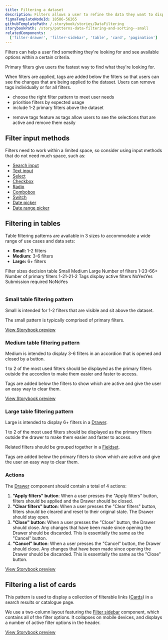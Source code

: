 ```yaml
---
title: Filtering a dataset
description: Filters allows a user to refine the data they want to display in a large dataset by removing any items that do not match their criteria.
figmaTemplateNodeId: 18586-56265
githubTemplatePath: /.storybook/stories/DataFiltering
storybookPath: /story/patterns-data-filtering-and-sorting--small
relatedComponents:
  ['filter-drawer', 'filter-sidebar', 'table', 'card', 'pagination']
---
```


Filters can help a user find something they're looking for and see available options within a certain criteria.

Primary filters give users the fastest way to find what they're looking for.

When filters are applied, tags are added below the filters so that users can see the changes that are being applied to the dataset. Users can remove tags individually or for all filters.

<DoHeading />

- choose the right filter pattern to meet user needs
- prioritise filters by expected usage
- include 1-2 primary filters above the dataset

<DontHeading />

- remove tags feature as tags allow users to see the selections that are active and remove them easily

## Filter input methods

Filters need to work within a limited space, so consider using input methods that do not need much space, such as:

- [Search input](/component/search-input)
- [Text input](/components/text-input)
- [Select](/components/select)
- [Checkbox](/components/checkbox)
- [Radio](/components/radio)
- [Combobox](/components/combobox)
- [Switch](/components/switch)
- [Date picker](/components/date-picker)
- [Date range picker](/components/date-picker)

## Filtering in tables

Table filtering patterns are available in 3 sizes to accommodate a wide range of use cases and data sets:

- **Small:** 1-2 filters
- **Medium:** 3-6 filters
- **Large:** 6+ filters

<Table>
	<TableCaption>Filter sizes decision table</TableCaption>
	<TableHead>
		<tr>
			<TableCell />
			<TableHeader width="15%" scope="col">
				Small
			</TableHeader>
			<TableHeader width="15%" scope="col">
				Medium
			</TableHeader>
			<TableHeader width="15%" scope="col">
				Large
			</TableHeader>
		</tr>
	</TableHead>
	<TableBody>
		<tr>
			<TableCell as="th" scope="row">
				Number of filters
			</TableCell>
			<TableCell>1-2</TableCell>
			<TableCell>3-6</TableCell>
			<TableCell>6+</TableCell>
		</tr>
		<tr>
			<TableCell as="th" scope="row">
				Number of primary filters
			</TableCell>
			<TableCell>1-2</TableCell>
			<TableCell>1-2</TableCell>
			<TableCell>1-2</TableCell>
		</tr>
		<tr>
			<TableCell as="th" scope="row">
				Tags display active filters
			</TableCell>
			<TableCell>No</TableCell>
			<TableCell>Yes</TableCell>
			<TableCell>Yes</TableCell>
		</tr>
		<tr>
			<TableCell as="th" scope="row">
				Submission required
			</TableCell>
			<TableCell>No</TableCell>
			<TableCell>No</TableCell>
			<TableCell>Yes</TableCell>
		</tr>
	</TableBody>
</Table>

### Small table filtering pattern

Small is intended for 1-2 filters that are visible and sit above the dataset.

The small pattern is typically comprised of primary filters.

[View Storybook preview](https://design-system.agriculture.gov.au/storybook/index.html?path=/story/patterns-data-filtering-and-sorting--small)

<ImageWithBorder
	src="/img/patterns/filtering-a-dataset-small.png"
	alt="Screenshot of the small table filtering pattern"
/>

### Medium table filtering pattern

Medium is intended to display 3-6 filters in an accordion that is opened and closed by a button.

1 to 2 of the most used filters should be displayed as the primary filters outside the accordion to make them easier and faster to access.

Tags are added below the filters to show which are active and give the user an easy way to clear them.

[View Storybook preview](https://design-system.agriculture.gov.au/storybook/index.html?path=/story/patterns-data-filtering-and-sorting--medium)

<ImageWithBorder
	src="/img/patterns/filtering-a-dataset-medium.png"
	alt="Screenshot of the medium table filtering pattern"
/>

### Large table filtering pattern

Large is intended to display 6+ filters in a [Drawer](/components/drawer).

1 to 2 of the most used filters should be displayed as the primary filters outside the drawer to make them easier and faster to access.

Related filters should be grouped together in a [Fieldset](/components/fieldset).

Tags are added below the primary filters to show which are active and give the user an easy way to clear them.

### Actions

The [Drawer](/components/drawer) component should contain a total of 4 actions:

1. **"Apply filters" button**: When a user presses the "Apply filters" button, filters should be applied and the Drawer should be closed.
2. **"Clear filters" button**: When a user presses the "Clear filters" button, filters should be cleared and reset to their original state. The Drawer should stay open.
3. **"Close" button**: When a user presses the "Close" button, the Drawer should close. Any changes that have been made since opening the Drawer should be discarded. This is essentially the same as the "Cancel" button.
4. **"Cancel" button**: When a user presses the "Cancel" button, the Drawer should close. Any changes that have been made since opening the Drawer should be discarded. This is essentially the same as the "Close" button.

<ImageWithBorder
	src="/img/patterns/filtering-a-dataset-large.png"
	alt="Screenshot of the large table filtering pattern"
/>

[View Storybook preview](https://design-system.agriculture.gov.au/storybook/index.html?path=/story/patterns-data-filtering-and-sorting--large)

## Filtering a list of cards

This pattern is used to display a collection of filterable links ([Cards](/components/card)) in a search results or catalogue page.

We use a two-column layout featuring the [Filter sidebar](/components/filter-sidebar) component, which contains all of the filter options. It collapses on mobile devices, and displays a number of active filter options in the header.

[View Storybook preview](https://design-system.agriculture.gov.au/storybook/index.html?path=/story/patterns-data-filtering-and-sorting--list)
